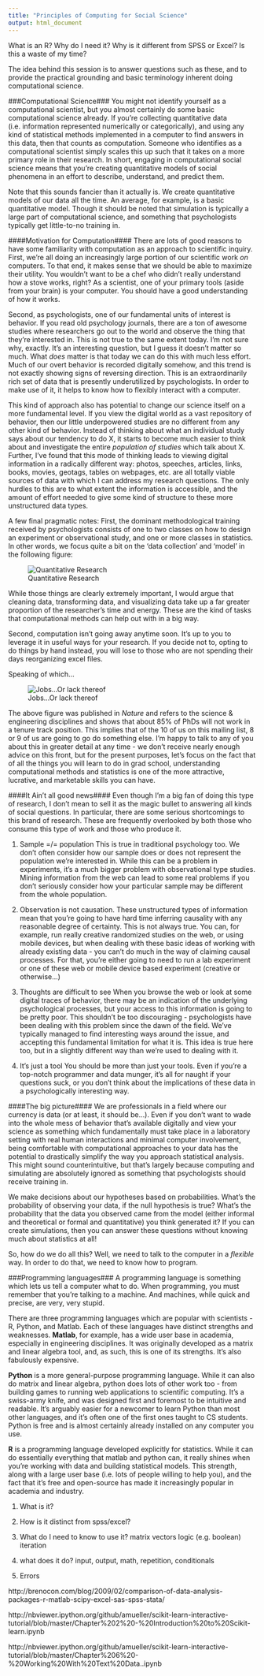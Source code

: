 ```yaml
---
title: "Principles of Computing for Social Science"
output: html_document
---
```


What is an R?  Why do I need it?  Why is it different from SPSS or Excel?  Is this a waste of my time?

The idea behind this session is to answer questions such as these, and to provide the practical grounding and basic terminology inherent doing computational science.

###Computational Science###
You might not identify yourself as a computational scientist, but you almost certainly do some basic computational science already.  If you're collecting quantitative data (i.e. information represented numerically or categorically), and using any kind of statistical methods implemented in a computer to find answers in this data, then that counts as computation.  Someone who identifies as a computational scientist simply scales this up such that it takes on a more primary role in their research.  In short, engaging in computational social science means that you're creating quantitative models of social phenomena in an effort to describe, understand, and predict them.  

Note that this sounds fancier than it actually is.  We create quantitative models of our data all the time.  An average, for example, is a basic quantitative model.  Though it should be noted that simulation is typically a large part of computational science, and something that psychologists typically get little-to-no training in.

####Motivation for Computation####
There are lots of good reasons to have some familiarity with computation as an approach to scientific inquiry.  First, we're all doing an increasingly large portion of our scientific work *on* computers.  To that end, it makes sense that we should be able to maximize their utility.  You wouldn't want to be a chef who didn't really understand how a stove works, right?  As a scientist, one of your primary tools (aside from your brain) is your computer.  You should have a good understanding of how it works.

Second, as psychologists, one of our fundamental units of interest is behavior.  If you read old psychology journals, there are a ton of awesome studies where researchers go out to the world and observe the thing that they're interested in.  This is not true to the same extent today.  I'm not sure why, exactly.  It's an interesting question, but I guess it doesn't matter so much.  What *does* matter is that today we can do this with much less effort.  Much of our overt behavior is recorded digitally somehow, and this trend is not exactly showing signs of reversing direction.  This is an extraordinarily rich set of data that is presently underutilized by psychologists.  In order to make use of it, it helps to know how to flexibly interact with a computer.

This kind of approach also has potential to change our science itself on a more fundamental level.  If you view the digital world as a vast repository of behavior, then our little underpowered studies are no different from any other kind of behavior.  Instead of thinking about what an individual study says about our tendency to do X, it starts to become much easier to think about and investigate the entire *population of studies* which talk about X.  Further, I've found that this mode of thinking leads to viewing digital information in a radically different way:  photos, speeches, articles, links, books, movies, geotags, tables on webpages, etc. are all totally viable sources of data with which I can address my research questions.  The only hurdles to this are to what extent the information is accessible, and the amount of effort needed to give some kind of structure to these more unstructured data types.

A few final pragmatic notes:  First, the dominant methodological training received by psychologists consists of one to two classes on how to design an experiment or observational study, and one or more classes in statistics.  In other words, we focus quite a bit on the 'data collection' and 'model' in the following figure:

![Quantitative Research](Images/data_workflow.png)

While those things are clearly extremely important, I would argue that cleaning data, transforming data, and visualizing data take up a far greater proportion of the researcher's time and energy.  These are the kind of tasks that computational methods can help out with in a big way.

Second, computation isn't going away anytime soon.  It's up to you to leverage it in useful ways for your research.  If you decide not to, opting to do things by hand instead, you will lose to those who are not spending their days reorganizing excel files.

Speaking of which...

![Jobs...Or lack thereof](Images/jobs.jpg)

The above figure was published in *Nature* and refers to the science & engineering disciplines and shows that about 85% of PhDs will not work in a tenure track position.  This implies that of the 10 of us on this mailing list, 8 or 9 of us are going to go do something else.  I'm happy to talk to any of you about this in greater detail at any time - we don't receive nearly enough advice on this front, but for the present purposes, let's focus on the fact that of all the things you will learn to do in grad school, understanding computational methods and statistics is one of the more attractive, lucrative, and marketable skills you can have.

####It Ain't all good news####
Even though I'm a big fan of doing this type of research, I don't mean to sell it as the magic bullet to answering all kinds of social questions.  In particular, there are some serious shortcomings to this brand of research.  These are frequently overlooked by both those who consume this type of work and those who produce it.

1.  Sample =/= population
  This is true in traditional psychology too.  We don't often consider how our sample does or does not represent the population we're interested in.  While this can be a problem in experiments, it's a much bigger problem with observational type studies.  Mining information from the web can lead to some real problems if you don't seriously consider how your particular sample may be different from the whole population.
  
2.  Observation is not causation.
These unstructured types of information mean that you're going to have hard time inferring causality with any reasonable degree of certainty.  This is not always true.  You can, for example, run really creative randomized studies on the web, or using mobile devices, but when dealing with these basic ideas of working with already existing data - you can't do much in the way of claiming causal processes.  For that, you're either going to need to run a lab experiment or one of these web or mobile device based experiment (creative or otherwise...)

3.  Thoughts are difficult to see
  When you browse the web or look at some digital traces of behavior, there may be an indication of the underlying psychological processes, but your access to this information is going to be pretty poor.  This shouldn't be too discouraging - psychologists have been dealing with this problem since the dawn of the field.  We've typically managed to find interesting ways around the issue, and accepting this fundamental limitation for what it is.  This idea is true here too, but in a slightly different way than we're used to dealing with it.
  
4.  It's just a tool
  You should be more than just your tools.  Even if you're a top-notch programmer and data munger, it's all for naught if your questions suck, or you don't think about the implications of these data in a psychologically interesting way.  
  
####The big picture####
We are professionals in a field where our currency is data (or at least, it should be...).  Even if you don't want to wade into the whole mess of behavior that's available digitally and view your science as something which fundamentally must take place in a laboratory setting with real human interactions and minimal computer involvement, being comfortable with computational approaches to your data has the potential to drastically simplify the way you approach statistical analysis.  This might sound counterintuitive, but that's largely because computing and simulating are absolutely ignored as something that psychologists should receive training in.

We make decisions about our hypotheses based on probabilities.  What's the probability of observing your data, if the null hypothesis is true?  What's the probability that the data you observed came from the model (either informal and theoretical or formal and quantitative) you think generated it?  If you can create simulations, then you can answer these questions without knowing much about statistics at all!

So, how do we do all this?  Well, we need to talk to the computer in a *flexible* way.  In order to do that, we need to know how to program.

###Programming languages###
A programming language is something which lets us tell a computer what to do.  When programming, you must remember that you're talking to a machine.  And machines, while quick and precise, are very, very stupid.

There are three programming languages which are popular with scientists - R, Python, and Matlab.  Each of these languages have distinct strengths and weaknesses.  **Matlab**, for example, has a wide user base in academia, especially in engineering disciplines.  It was originally developed as a matrix and linear algebra tool, and, as such, this is one of its strengths.  It's also fabulously expensive.

**Python** is a more general-purpose programming language.  While it can also do matrix and linear algebra, python does lots of other work too - from building games to running web applications to scientific computing.  It's a swiss-army knife, and was designed first and foremost to be intuitive and readable.  It's arguably easier for a newcomer to learn Python than most other languages, and it's often one of the first ones taught to CS students.  Python is free and is almost certainly already installed on any computer you use.

**R** is a programming language developed explicitly for statistics.  While it can do essentially everything that matlab and python can, it really shines when you're working with data and building statistical models.  This strength, along with a large user base (i.e. lots of people willing to help you), and the fact that it's free and open-source has made it increasingly popular in academia and industry.



1.  What is it?
2.  How is it distinct from spss/excel?
3.  What do I need to know to use it?
  matrix
  vectors
  logic (e.g. boolean)
  iteration

4.  what does it do?
  input, output, math, repetition, conditionals
  
5.  Errors
  
  http://brenocon.com/blog/2009/02/comparison-of-data-analysis-packages-r-matlab-scipy-excel-sas-spss-stata/
  
  http://nbviewer.ipython.org/github/amueller/scikit-learn-interactive-tutorial/blob/master/Chapter%202%20-%20Introduction%20to%20Scikit-learn.ipynb
  
http://nbviewer.ipython.org/github/amueller/scikit-learn-interactive-tutorial/blob/master/Chapter%206%20-%20Working%20With%20Text%20Data..ipynb